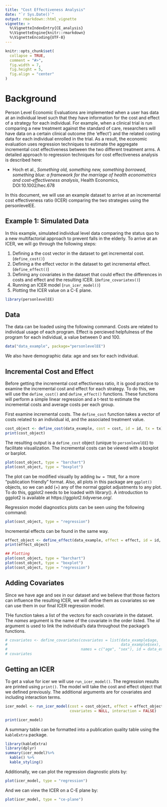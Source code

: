 ```yaml
---
title: "Cost Effectiveness Analysis"
date: "`r Sys.Date()`"
output: rmarkdown::html_vignette
vignette: >
  %\VignetteIndexEntry{CE_analysis}
  %\VignetteEngine{knitr::rmarkdown}
  %\VignetteEncoding{UTF-8}
---
```


```r
knitr::opts_chunk$set(
  collapse = TRUE,
  comment = "#>",
  fig.width = 7,
  fig.height = 5,
  fig.align = "center"
)
```

# Background

Person Level Economic Evaluations are implemented when a user has data at an individual level such that they have information for the cost and effect of a strategy for each individual. For example, when a clinical trial is run comparing a new treatment against the standard of care, researchers will have data on a certain clinical outcome (the 'effect') and the related costing data for each individual enrolled in the trial. As a result, the economic evaluation uses regression techniques to estimate the aggregate incremental cost effectiveness between the two different treatment arms. A detailed approach to regression techniques for cost effectiveness analysis is described here:

* Hoch et al., *Something old, something new, something borrowed, something blue: a framework for the marriage of health econometrics and cost-effectiveness analysis*, Health Economics, DOI:10.1002/hec.678

In this document, we will use an example dataset to arrive at an incremental cost effectiveness ratio (ICER) comparing the two strategies using the personlevelEE. 

## Example 1: Simulated Data

In this example, simulated individual level data comparing the status quo to a new multifactorial approach to prevent falls in the elderly. 
To arrive at an ICER, we will go through the following steps:

1. Defining a the cost vector in the dataset to get incremental cost. (`define_cost()`)
2. Defining a the effect vector in the dataset to get incremental effect. (`define_effect()`)
3. Defining any covariates in the dataset that could effect the differences in costs and effect and the resulting ICER. (`define_covariates()`)
4. Running an ICER model (`run_icer_model()`)
5. Plotting the ICER value on a C-E plane. 

```r
library(personlevelEE)
```

## Data 

The data can be loaded using the following command. 
Costs are related to individual usage of each program. Effect is percieved helpfulness of the program for each individual, a value between 0 and 100. 

```r
data("data_example", package="personlevelEE")
```


We also have demographic data: age and sex for each individual.

## Incremental Cost and Effect

Before getting the incremental cost effectivness ratio, it is good practice to examine the incremental cost and effect for each strategy. To do this, we will use the `define_cost()` and `define_effect()` functions. These functions will perform a simple linear regression and a t-test to estimate the incremental costs and average costs per each group. 

First examine incremental costs. The `define_cost` function takes a vector of costs related to an individual id, and the associated treatment value. 
```r
cost_object <- define_cost(data_example, cost = cost, id = id, tx = tx)
print(cost_object)
```


The resulting output is a `define_cost` object (unique to `personlevelEE`) to facilitate visualization. The incremental costs can be viewed with a boxplot or barplot. 
```r
plot(cost_object, type = "barchart")
plot(cost_object, type = "boxplot")
```


The plot can be modified visually by adding `bw = TRUE`, for a more "publication friendly" format. 
Also, all plots in this package are `ggplot()` objects, so we can add (+) any of the normal ggplot adjustments to any plot. To do this, ggplot2 needs to be loaded with library(). A introduction to ggplot2 is available at https://ggplot2.tidyverse.org/.

Regression model diagnostics plots can be seen using the following command:
```r
plot(cost_object, type = "regression")
```


Incremental effects can be found in the same way. 
```r
effect_object <- define_effect(data_example, effect = effect, id = id, tx = tx)
print(effect_object)

## Plotting
plot(cost_object, type = "barchart")
plot(cost_object, type = "boxplot")
plot(cost_object, type = "regression")
```

## Adding Covariates

Since we have age and sex in our dataset and we believe that those factors can influence the resulting ICER, we will define them as covariates so we can use them in our final ICER regression model. 

THe function takes a list of the vectors for each covariate in the dataset. The *names* argument is the name of the covariate in the order listed. The *id* argument is used to link the individual's data throughout the package's functions. 
```r
# covariates <- define_covariates(covariates = list(data_example$age,
#                                                   data_example$sex),
#                                 names = c("age", "sex"), id = data_example$id)
# covariates
```


## Getting an ICER

To get a value for icer we will use `run_icer_model()`. The regression results are printed using `print()`. The model will take the cost and effect object that we defined previously. The additional arguments are for covariates and including interaction terms. 

```r
icer_model <- run_icer_model(cost = cost_object, effect = effect_object,
                             covariates = NULL, interaction = FALSE)

print(icer_model)
```


A summary table can be formatted into a publication quality table using the `kableExtra` package.
```r
library(kableExtra)
library(dplyr)
summary(icer_model)%>%
  kable() %>%
  kable_styling()
```

Additionally, we can plot the regression diagnostic plots by:
```r
plot(icer_model, type = "regression")
```

And we can view the ICER on a C-E plane by:
```r
plot(icer_model, type = "ce-plane")
```


